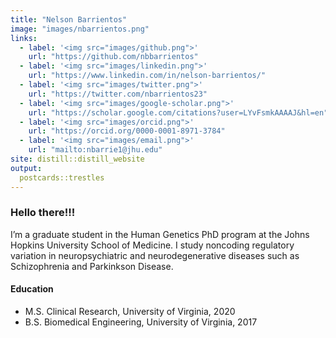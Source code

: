 ```yaml
---
title: "Nelson Barrientos"
image: "images/nbarrientos.png"
links:
  - label: '<img src="images/github.png">'
    url: "https://github.com/nbbarrientos"
  - label: '<img src="images/linkedin.png">'
    url: "https://www.linkedin.com/in/nelson-barrientos/"
  - label: '<img src="images/twitter.png">'
    url: "https://twitter.com/nbarrientos23"
  - label: '<img src="images/google-scholar.png">'
    url: "https://scholar.google.com/citations?user=LYvFsmkAAAAJ&hl=en"
  - label: '<img src="images/orcid.png">'
    url: "https://orcid.org/0000-0001-8971-3784"
  - label: '<img src="images/email.png">'
    url: "mailto:nbarrie1@jhu.edu"
site: distill::distill_website
output:
  postcards::trestles
---
```


### Hello there!!!

I'm a graduate student in the Human Genetics PhD program at the Johns Hopkins University School of Medicine. I study noncoding regulatory variation in neuropsychiatric and neurodegenerative diseases such as Schizophrenia and Parkinkson Disease.

#### Education
- M.S. Clinical Research, University of Virginia, 2020
- B.S. Biomedical Engineering, University of Virginia, 2017


